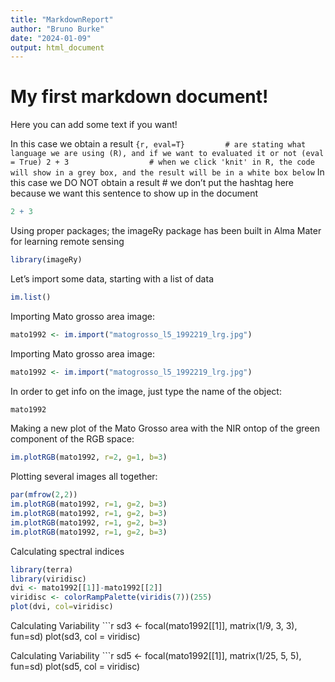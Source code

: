 ```yaml
---
title: "MarkdownReport"
author: "Bruno Burke"
date: "2024-01-09"
output: html_document
---
```


# My first markdown document!

Here you can add some text if you want!

In this case we obtain a result
```{r, eval=T}         # are stating what language we are using (R), and if we want to evaluated it or not (eval = True)
2 + 3                  # when we click 'knit' in R, the code will show in a grey box, and the result will be in a white box below
```
In this case we DO NOT obtain a result    # we don't put the hashtag here because we want this sentence to show up in the document
```r
2 + 3                 
```

Using proper packages; the imageRy package has been built in Alma Mater for learning remote sensing
```r
library(imageRy)                 
```
Let's import some data, starting with a list of data
```r
im.list()                 
```
Importing Mato grosso area image:
```r
mato1992 <- im.import("matogrosso_l5_1992219_lrg.jpg")
```
Importing Mato grosso area image:
```r
mato1992 <- im.import("matogrosso_l5_1992219_lrg.jpg")
```
In order to get info on the image, just type the name of the object:
```r
mato1992                 
```
Making a new plot of the Mato Grosso area with the NIR ontop of the green component of the RGB space:
```r
im.plotRGB(mato1992, r=2, g=1, b=3)                
```
Plotting several images all together:
```r
par(mfrow(2,2))
im.plotRGB(mato1992, r=1, g=2, b=3)
im.plotRGB(mato1992, r=1, g=2, b=3) 
im.plotRGB(mato1992, r=1, g=2, b=3) 
im.plotRGB(mato1992, r=1, g=2, b=3) 
```
Calculating spectral indices
```r
library(terra)
library(viridisc)
dvi <- mato1992[[1]]-mato1992[[2]]
viridisc <- colorRampPalette(viridis(7))(255)
plot(dvi, col=viridisc)
```

Calculating Variability
```r
sd3 <- focal(mato1992[[1]], matrix(1/9, 3, 3), fun=sd)
plot(sd3, col = viridisc)

Calculating Variability
```r
sd5 <- focal(mato1992[[1]], matrix(1/25, 5, 5), fun=sd)
plot(sd5, col = viridisc)

